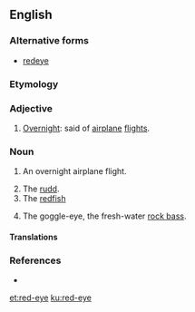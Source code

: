 ==English==
{{wikipedia|red-eye flight}}
{{wikipedia|dab=Red eye}}
===Alternative forms===
* [[redeye]]

===Etymology===
{{compound|red|eye|lang=en}}

===Adjective===
{{en-adj|-}}

# {{context|informal|lang=en}} [[overnight|Overnight]]: said of [[airplane]] [[flight]]s.

===Noun===
{{en-noun|s}}

#{{lb|en|informal}} An overnight airplane flight.
#:{{ux|en|I waited too late to book my holiday flight, so I had to take the '''red-eye.'''}}
#The [[rudd]].
#The [[redfish]]
#{{lb|en|US|dialect}} The goggle-eye, the fresh-water [[rock bass]].

====Translations====
{{trans-see|rock bass}}

===References===
* {{R:Webster 1913}}

[[et:red-eye]]
[[ku:red-eye]]